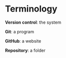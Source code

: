 # Terminology

**Version control**: the system

**Git**: a program

**GitHub**: a website

**Repository**: a folder